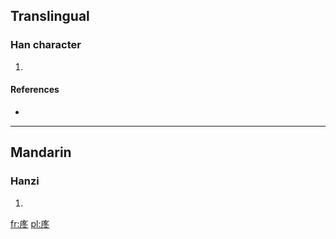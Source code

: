 ==Translingual==

===Han character===
{{Han char|rn=53|rad=广|as=05|sn=8|four=|canj=戈竹水卜 (IHEY)}}

# {{defn|Han|sort=广05}}

====References====
* {{Han ref|kx=0345.040|dkj=09285|dj=0654.160|hdz=20879.030|uh=5E9D|ud=24221}}

----

==Mandarin==

===Hanzi===
{{cmn-hanzi|pin=[[tóng]] ([[tong2]])|wg=t'ung<sup>2</sup>}}

# {{defn|Mandarin|sort=广05}}

[[fr:庝]]
[[pl:庝]]